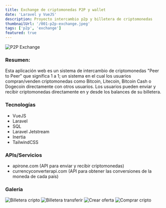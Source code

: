 ```yaml
---
title: Exchange de criptomonedas P2P y wallet
date: 'Laravel y VueJS'
description: Proyecto intercambio p2p y billetera de criptomonedas
thumbnailUrl: '/001-p2p-exchange.jpeg'
tags: ['p2p', 'exchange']
featured: true
---
```


![P2P Exchange](/001-p2p-exchange.jpeg)

### Resumen:
Esta aplicación web es un sistema de intercambio de criptomonedas "Peer to Peer" que significa 1 a 1; un sistema en el cual los usuarios compran/venden criptomonedas
como Bitcoin, Litecoin, Bitcoin Cash o Dogecoin directamente con otros usuarios. Los usuarios pueden enviar y recibir criptomonedas directamente en y desde los balances 
de su billetera.

### Tecnologías

* VueJS
* Laravel
* SQL
* Laravel Jetstream
* Inertia
* TailwindCSS

### APIs/Servicios

* apirone.com (API para enviar y recibir criptomonedas)
* currencyconverterapi.com (API para obtener las conversiones de la moneda de cada país)

### Galería

![Billetera cripto](/001-p2p-exchange-1.jpeg)
![Billetera transferir](/001-p2p-exchange-2.jpeg)
![Crear oferta](/001-p2p-exchange-3.jpeg)
![Comprar cripto](/001-p2p-exchange-4.jpeg)